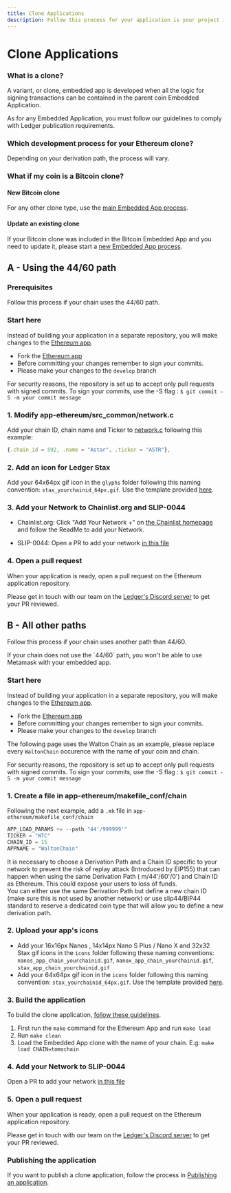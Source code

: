 ```yaml
---
title: Clone Applications
description: Follow this process for your application is your project is a Ethereum clone using all other paths than the 44/60 path.
---
```


# Clone Applications

### What is a clone?

A variant, or clone, embedded app is developed when all the logic for signing transactions can be contained in the parent coin Embedded Application.

As for any Embedded Application, you must follow our guidelines to comply with Ledger publication requirements.


### Which development process for your Ethereum clone?

Depending on your derivation path, the process will vary.

<Cards num={2}>
  <Card
    title="A - Using the 44/60 path"
    href="#a---using-the-4460-path"
  />
  <Card
    title="B - All other paths"
    href="#b---all-other-paths"
  />
</Cards>


### What if my coin is a Bitcoin clone?

#### New Bitcoin clone

For any other clone type, use the [main Embedded App process](../quickstart/).

#### Update an existing clone

If your Bitcoin clone was included in the Bitcoin Embedded App and you need to update it, please start a [new Embedded App process](../introduction/).

## A - Using the 44/60 path

### Prerequisites

Follow this process if your chain uses the 44/60 path.

### Start here

Instead of building your application in a separate repository, you will make changes to the [Ethereum app](https://github.com/LedgerHQ/app-ethereum).

- Fork the [Ethereum app](https://github.com/LedgerHQ/app-ethereum)
- Before committing your changes remember to sign your commits.
- Please make your changes to the `develop` branch

<Callout type="warning" emoji="⚠️">
  For security reasons, the repository is set up to accept only pull requests with signed commits. To sign your commits, use the -S flag : <code>$ git commit -S -m your commit message</code>
</Callout>

### 1. Modify app-ethereum/src_common/network.c

Add your chain ID, chain name and Ticker to [network.c](https://github.com/LedgerHQ/app-ethereum/blob/develop/src_common/network.c) following this example:

```js copy
{.chain_id = 592, .name = "Astar", .ticker = "ASTR"},
```

### 2. Add an icon for Ledger Stax

Add your 64x64px gif icon in the `glyphs` folder following this naming convention: `stax_yourchainid_64px.gif`.
Use the template provided [here](../deliverables/icons#stax-template).

### 3. Add your Network to Chainlist.org and SLIP-0044

- Chainlist.org: Click "Add Your Network +" on [the Chainlist homepage](https://chainlist.org/) and follow the ReadMe to add your Network.

- SLIP-0044: Open a PR to add your network [in this file](https://github.com/satoshilabs/slips/blob/master/slip-0044.md)

### 4. Open a pull request

When your application is ready, open a pull request on the Ethereum application repository.

Please get in touch with our team on the [Ledger's Discord server](https://developers.ledger.com/discord/) to get your PR reviewed.

## B - All other paths

Follow this process if your chain uses another path than 44/60.

<Callout type="warning" emoji="⚠️">
  If your chain does not use the `44/60` path, you won't be able to use Metamask with your embedded app.
</Callout>

### Start here

Instead of building your application in a separate repository, you will make changes to the [Ethereum app](https://github.com/LedgerHQ/app-ethereum).

- Fork the [Ethereum app](https://github.com/LedgerHQ/app-ethereum)
- Before committing your changes remember to sign your commits.
- Please make your changes to the `develop` branch

The following page uses the Walton Chain as an example, please replace every `WaltonChain` occurence with the name of your coin and chain.

<Callout type="warning" emoji="⚠️">
  For security reasons, the repository is set up to accept only pull requests with signed commits. To sign your commits, use the -S flag : <code>$ git commit -S -m your commit message</code>
</Callout>

### 1. Create a file in app-ethereum/makefile_conf/chain

Following the next example, add a `.mk` file in `app-ethereum/makefile_conf/chain`

``` c copy
APP_LOAD_PARAMS += --path "44'/999999'"
TICKER = "WTC"
CHAIN_ID = 15
APPNAME = "WaltonChain"
```

<Callout type="warning" emoji="⚠️">
    It is necessary to choose a Derivation Path and a Chain ID specific to your network to prevent the risk of replay attack (Introduced by EIP155) that can happen when using the same Derivation Path ( m/44'/60'/0') and Chain ID as Ethereum. This could expose your users to loss of funds.<br/>
    You can either use the same Derivation Path but define a new chain ID (make sure this is not used by another network) or use slip44/BIP44 standard to reserve a dedicated coin type that will allow you to define a new derivation path.
</Callout>

### 2. Upload your app's icons

- Add your 16x16px Nanos , 14x14px Nano S Plus / Nano X and 32x32 Stax gif icons in the `icons` folder following these naming conventions: `nanos_app_chain_yourchainid.gif`, `nanox_app_chain_yourchainid.gif`, `stax_app_chain_yourchainid.gif`
- Add your 64x64px gif icon in the `icons` folder following this naming convention: `stax_yourchainid_64px.gif`.
Use the template provided [here](../deliverables/icons#stax-template).

### 3. Build the application

To build the clone application, [follow these guidelines](../quickstart/build-load/).
1. First run the `make` command for the Ethereum App and run `make load`
2. Run `make clean`
2. Load the Embedded App clone with the name of your chain. E.g: `make load CHAIN=tomochain`

### 4. Add your Network to SLIP-0044

Open a PR to add your network [in this file](https://github.com/satoshilabs/slips/blob/master/slip-0044.md)

### 5. Open a pull request

When your application is ready, open a pull request on the Ethereum application repository.

Please get in touch with our team on the [Ledger's Discord server](https://developers.ledger.com/discord/) to get your PR reviewed.


### Publishing the application

If you want to publish a clone application, follow the process in [Publishing an application](../submission/requirements).
